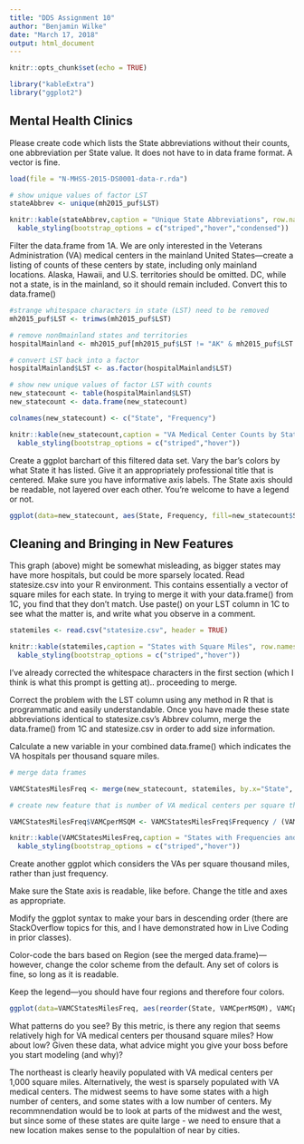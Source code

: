 ```yaml
---
title: "DDS Assignment 10"
author: "Benjamin Wilke"
date: "March 17, 2018"
output: html_document
---
```


```r
knitr::opts_chunk$set(echo = TRUE)

library("kableExtra")
library("ggplot2")
```

## Mental Health Clinics

Please create code which lists the State abbreviations without their counts, one abbreviation per State value. It does not have to in data frame format. A vector is fine.

```r

load(file = "N-MHSS-2015-DS0001-data-r.rda")

# show unique values of factor LST
stateAbbrev <- unique(mh2015_puf$LST)

knitr::kable(stateAbbrev,caption = "Unique State Abbreviations", row.names = FALSE, "html") %>%
  kable_styling(bootstrap_options = c("striped","hover","condensed"))

```

Filter the data.frame from 1A. We are only interested in the Veterans Administration (VA) medical centers in the mainland United States—create a listing of counts of these centers by state, including only mainland locations. Alaska, Hawaii, and U.S. territories should be omitted. DC, while not a state, is in the mainland, so it should remain included. Convert this to data.frame()

```r

#strange whitespace characters in state (LST) need to be removed
mh2015_puf$LST <- trimws(mh2015_puf$LST)

# remove non0mainland states and territories
hospitalMainland <- mh2015_puf[mh2015_puf$LST != "AK" & mh2015_puf$LST != "HI" & mh2015_puf$LST != "AS" & mh2015_puf$LST != "GU" & mh2015_puf$LST != "PR" & mh2015_puf$LST != "VI",]

# convert LST back into a factor
hospitalMainland$LST <- as.factor(hospitalMainland$LST)

# show new unique values of factor LST with counts
new_statecount <- table(hospitalMainland$LST)
new_statecount <- data.frame(new_statecount)

colnames(new_statecount) <- c("State", "Frequency")

knitr::kable(new_statecount,caption = "VA Medical Center Counts by State Excluding non-Mainland States and Territories", row.names = FALSE, "html") %>%
  kable_styling(bootstrap_options = c("striped","hover"))


```

Create a ggplot barchart of this filtered data set. Vary the bar’s colors by what State it has listed. Give it an appropriately professional title that is centered. Make sure you have informative axis labels. The State axis should be readable, not layered over each other. You’re welcome to have a legend or not.

```r

ggplot(data=new_statecount, aes(State, Frequency, fill=new_statecount$State)) + geom_bar(stat='identity') + ggtitle("VA Medical Center Counts by State") + theme(plot.title = element_text(hjust = 0.5)) + guides(fill=guide_legend(title="State")) + coord_flip()

```

## Cleaning and Bringing in New Features

This graph (above) might be somewhat misleading, as bigger states may have more hospitals, but could be more sparsely located. Read statesize.csv into your R environment. This contains essentially a vector of square miles for each state. In trying to merge it with your data.frame() from 1C, you find that they don’t match. Use paste() on your LST column in 1C to see what the matter is, and write what you observe in a comment.

```r
statemiles <- read.csv("statesize.csv", header = TRUE)

knitr::kable(statemiles,caption = "States with Square Miles", row.names = FALSE, "html") %>%
  kable_styling(bootstrap_options = c("striped","hover"))

```

I've already corrected the whitespace characters in the first section (which I think is what this prompt is getting at).. proceeding to merge.

Correct the problem with the LST column using any method in R that is programmatic and easily understandable. Once you have made these state abbreviations identical to statesize.csv’s Abbrev column, merge the data.frame() from 1C and statesize.csv in order to add size information.

Calculate a new variable in your combined data.frame() which indicates the VA hospitals per thousand square miles.

```r

# merge data frames

VAMCStatesMilesFreq <- merge(new_statecount, statemiles, by.x="State", by.y="Abbrev") 

# create new feature that is number of VA medical centers per square thousand miles

VAMCStatesMilesFreq$VAMCperMSQM <- VAMCStatesMilesFreq$Frequency / (VAMCStatesMilesFreq$SqMiles / 1000)

knitr::kable(VAMCStatesMilesFreq,caption = "States with Frequencies and Square Miles", row.names = FALSE, "html") %>%
  kable_styling(bootstrap_options = c("striped","hover"))

```

Create another ggplot which considers the VAs per square thousand miles, rather than just frequency.

Make sure the State axis is readable, like before. Change the title and axes as appropriate.

Modify the ggplot syntax to make your bars in descending order (there are StackOverflow topics for this, and I have demonstrated how in Live Coding in prior classes).

Color-code the bars based on Region (see the merged data.frame)—however, change the color scheme from the default. Any set of colors is fine, so long as it is readable.

Keep the legend—you should have four regions and therefore four colors.

```r


ggplot(data=VAMCStatesMilesFreq, aes(reorder(State, VAMCperMSQM), VAMCperMSQM, fill=VAMCStatesMilesFreq$Region)) + geom_bar(stat='identity') + ggtitle("VA Medical Center Frequency per 1000 Sq. Miles by State") + theme(plot.title = element_text(hjust = 0.5)) + xlab("State") + ylab("Frequency per 1000 Sq Miles") + coord_flip() + guides(fill=guide_legend(title="Region"))


```

What patterns do you see? By this metric, is there any region that seems relatively high for VA medical centers per thousand square miles? How about low? Given these data, what advice might you give your boss before you start modeling (and why)?

 
The northeast is clearly heavily populated with VA medical centers per 1,000 square miles. Alternatively, the west is sparsely populated with VA medical centers. The midwest seems to have some states with a high number of centers, and some states with a low number of centers. My recommnendation would be to look at parts of the midwest and the west, but since some of these states are quite large - we need to ensure that a new location makes sense to the populaltion of near by cities.











